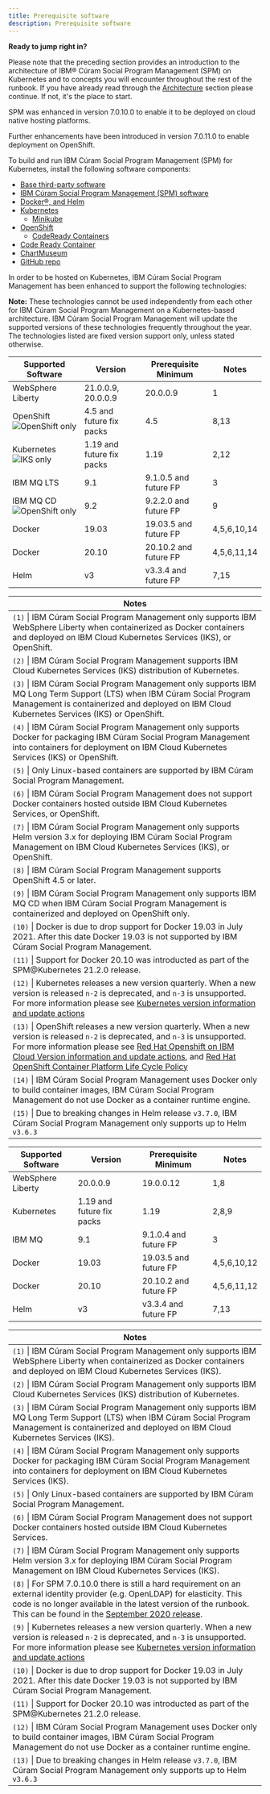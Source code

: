 ```yaml
---
title: Prerequisite software
description: Prerequisite software
---
```


<InlineNotification kind="warning">

**Ready to jump right in?**

Please note that the preceding section provides an introduction to the architecture of IBM® Cúram Social Program Management (SPM) on Kubernetes and to concepts you will encounter throughout the rest of the runbook.
If you have already read through the [Architecture](/architecture/kubernetes/spm-on-kubernetes-101) section please continue.
If not, it's the place to start.

</InlineNotification>

SPM was enhanced in version 7.0.10.0 to enable it to be deployed on cloud native hosting platforms.

Further enhancements have been introduced in version 7.0.11.0 to enable deployment on OpenShift.

To build and run IBM Cúram Social Program Management (SPM) for Kubernetes, install the following software components:

* [Base third-party software](/prereq/3rdparty-sw)
* [IBM Cúram Social Program Management (SPM) software](/deploy-spm/install-spm)
* [Docker®, and Helm](/prereq/docker-helm)
* [Kubernetes](/prereq/kubernetes/kubernetes-overview)
  * [Minikube](/prereq/kubernetes/minikube)
* [OpenShift](/prereq/openshift/openshift-overview)
  * [CodeReady Containers](/prereq/openshift/codeready-containers)
* [Code Ready Container](/prereq/openshift/codeready-containers)
* [ChartMuseum](/prereq/chartmuseum)
* [GitHub repo](/prereq/git)

In order to be hosted on Kubernetes, IBM Cúram Social Program Management has been enhanced to support the following technologies:

<InlineNotification>

**Note:** These technologies cannot be used independently from each other for IBM Cúram Social Program Management on a Kubernetes-based architecture.
IBM Cúram Social Program Management will update the supported versions of these technologies frequently throughout the year.
The technologies listed are fixed version support only, unless stated otherwise.

</InlineNotification>

<Accordion>

<AccordionItem title="SPM 7.0.11.0" open='true'>

| Supported Software                                                              | Version                   | Prerequisite Minimum  | Notes       |
| ------------------------------------------------------------------------------- | ------------------------- | --------------------- | ----------- |
| WebSphere Liberty                                                               | 21.0.0.9, 20.0.0.9        | 20.0.0.9              | 1           |
| OpenShift ![OpenShift only](https://img.shields.io/badge/-OpenShift_only-red)   | 4.5 and future fix packs  | 4.5                   | 8,13        |
| Kubernetes ![IKS only](https://img.shields.io/badge/-IKS_only-blue)             | 1.19 and future fix packs | 1.19                  | 2,12        |
| IBM MQ LTS                                                                      | 9.1                       | 9.1.0.5 and future FP | 3           |
| IBM MQ CD ![OpenShift only](https://img.shields.io/badge/-OpenShift_only-red)   | 9.2                       | 9.2.2.0 and future FP | 9           |
| Docker                                                                          | 19.03                     | 19.03.5 and future FP | 4,5,6,10,14 |
| Docker                                                                          | 20.10                     | 20.10.2 and future FP | 4,5,6,11,14 |
| Helm                                                                            | v3                        | v3.3.4 and future FP  | 7,15        |

|Notes|
|-|
|`(1)` &#124; IBM Cúram Social Program Management only supports IBM WebSphere Liberty when containerized as Docker containers and deployed on IBM Cloud Kubernetes Services (IKS), or OpenShift. |
|`(2)` &#124; IBM Cúram Social Program Management supports IBM Cloud Kubernetes Services (IKS) distribution of Kubernetes.|
|`(3)` &#124; IBM Cúram Social Program Management only supports IBM MQ Long Term Support (LTS) when IBM Cúram Social Program Management is containerized and deployed on IBM Cloud Kubernetes Services (IKS) or OpenShift.|
|`(4)` &#124; IBM Cúram Social Program Management only supports Docker for packaging IBM Cúram Social Program Management into containers for deployment on IBM Cloud Kubernetes Services (IKS) or OpenShift.|
|`(5)` &#124; Only Linux-based containers are supported by IBM Cúram Social Program Management.|
|`(6)` &#124; IBM Cúram Social Program Management does not support Docker containers hosted outside IBM Cloud Kubernetes Services, or OpenShift.|
|`(7)` &#124; IBM Cúram Social Program Management only supports Helm version 3.x for deploying IBM Cúram Social Program Management on IBM Cloud Kubernetes Services (IKS), or OpenShift.|
|`(8)` &#124; IBM Cúram Social Program Management supports OpenShift 4.5 or later.|
|`(9)` &#124; IBM Cúram Social Program Management only supports IBM MQ CD when IBM Cúram Social Program Management is containerized and deployed on OpenShift only.|
|`(10)` &#124; Docker is due to drop support for Docker 19.03 in July 2021. After this date Docker 19.03 is not supported by IBM Cúram Social Program Management.|
|`(11)` &#124; Support for Docker 20.10 was introducted as part of the SPM@Kubernetes 21.2.0 release.|
|`(12)` &#124; Kubernetes releases a new version quarterly. When a new version is released `n-2` is deprecated, and `n-3` is unsupported. For more information please see [Kubernetes version information and update actions](https://cloud.ibm.com/docs/containers?topic=containers-cs_versions)|
|`(13)` &#124; OpenShift releases a new version quarterly. When a new version is released `n-2` is deprecated, and `n-3` is unsupported. For more information please see [Red Hat Openshift on IBM Cloud Version information and update actions](https://cloud.ibm.com/docs/openshift?topic=openshift-openshift_versions), and [Red Hat OpenShift Container Platform Life Cycle Policy](https://access.redhat.com/support/policy/updates/openshift)|
|`(14)` &#124; IBM Cúram Social Program Management uses Docker only to build container images, IBM Cúram Social Program Management do not use Docker as a container runtime engine.|
|`(15)` &#124; Due to breaking changes in Helm release `v3.7.0`, IBM Cúram Social Program Management only supports up to Helm `v3.6.3`|

</AccordionItem>

<AccordionItem title="SPM 7.0.10.0">

| Supported Software            | Version                   | Prerequisite Minimum  | Notes       |
| ----------------------------- | ------------------------- | --------------------- | ----------- |
| WebSphere Liberty             | 20.0.0.9                  | 19.0.0.12             | 1,8         |
| Kubernetes                    | 1.19 and future fix packs | 1.19                  | 2,8,9       |
| IBM MQ                        | 9.1                       | 9.1.0.4 and future FP | 3           |
| Docker                        | 19.03                     | 19.03.5 and future FP | 4,5,6,10,12 |
| Docker                        | 20.10                     | 20.10.2 and future FP | 4,5,6,11,12 |
| Helm                          | v3                        | v3.3.4 and future FP  | 7,13        |

|Notes|
|-|
|`(1)` &#124; IBM Cúram Social Program Management only supports IBM WebSphere Liberty when containerized as Docker containers and deployed on IBM Cloud Kubernetes Services (IKS). |
|`(2)` &#124; IBM Cúram Social Program Management only supports IBM Cloud Kubernetes Services (IKS) distribution of Kubernetes.|
|`(3)` &#124; IBM Cúram Social Program Management only supports IBM MQ Long Term Support (LTS) when IBM Cúram Social Program Management is containerized and deployed on IBM Cloud Kubernetes Services (IKS).|
|`(4)` &#124; IBM Cúram Social Program Management only supports Docker for packaging IBM Cúram Social Program Management into containers for deployment on IBM Cloud Kubernetes Services (IKS).|
|`(5)` &#124; Only Linux-based containers are supported by IBM Cúram Social Program Management.|
|`(6)` &#124; IBM Cúram Social Program Management does not support Docker containers hosted outside IBM Cloud Kubernetes Services.|
|`(7)` &#124; IBM Cúram Social Program Management only supports Helm version 3.x for deploying IBM Cúram Social Program Management on IBM Cloud Kubernetes Services (IKS).|
|`(8)` &#124; For SPM 7.0.10.0 there is still a hard requirement on an external identity provider (e.g. OpenLDAP) for elasticity. This code is no longer available in the latest version of the runbook. This can be found in the [September 2020 release](https://github.com/IBM/spm-kubernetes/releases/tag/20.9.0).|
|`(9)` &#124; Kubernetes releases a new version quarterly. When a new version is released `n-2` is deprecated, and `n-3` is unsupported. For more information please see [Kubernetes version information and update actions](https://cloud.ibm.com/docs/containers?topic=containers-cs_versions)|
|`(10)` &#124; Docker is due to drop support for Docker 19.03 in July 2021. After this date Docker 19.03 is not supported by IBM Cúram Social Program Management.|
|`(11)` &#124; Support for Docker 20.10 was introducted as part of the SPM@Kubernetes 21.2.0 release.|
|`(12)` &#124; IBM Cúram Social Program Management uses Docker only to build container images, IBM Cúram Social Program Management do not use Docker as a container runtime engine.|
|`(13)` &#124; Due to breaking changes in Helm release `v3.7.0`, IBM Cúram Social Program Management only supports up to Helm `v3.6.3`|

</AccordionItem>

</Accordion>
